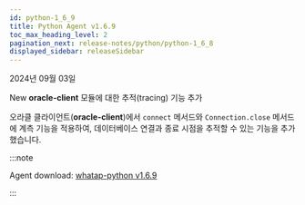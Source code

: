 ```yaml
---
id: python-1_6_9
title: Python Agent v1.6.9
toc_max_heading_level: 2
pagination_next: release-notes/python/python-1_6_8
displayed_sidebar: releaseSidebar
---
```


2024년 09월 03일

<Status priority='1'>New</Status> **oracle-client** 모듈에 대한 추적(tracing) 기능 추가

오라클 클라이언트(**oracle-client**)에서 `connect` 메서드와 `Connection.close` 메서드에 계측 기능을 적용하여, 데이터베이스 연결과 종료 시점을 추적할 수 있는 기능을 추가했습니다.

:::note

Agent download: [whatap-python v1.6.9](https://pypi.org/project/whatap-python/1.6.9/)

:::